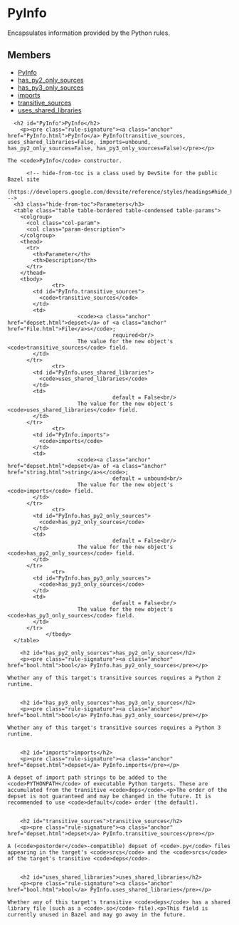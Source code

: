 <html devsite>
<head>
  <meta name="project_path" value="/_project.yaml">
  <meta name="book_path" value="/versions/6.4.0/_book.yaml">
</head>
<body>

<h1 class="page-title" id="modules.PyInfo">PyInfo</h1>

<!-- {% raw %} -->

Encapsulates information provided by the Python rules.

<h2>Members</h2>
<ul>
    <li>
    <a href="#PyInfo">PyInfo</a>
  </li>
      <li>
    <a href="#has_py2_only_sources">has_py2_only_sources</a>
  </li>
      <li>
    <a href="#has_py3_only_sources">has_py3_only_sources</a>
  </li>
      <li>
    <a href="#imports">imports</a>
  </li>
      <li>
    <a href="#transitive_sources">transitive_sources</a>
  </li>
      <li>
    <a href="#uses_shared_libraries">uses_shared_libraries</a>
  </li>
  </ul>

      <h2 id="PyInfo">PyInfo</h2>
        <p><pre class="rule-signature"><a class="anchor" href="PyInfo.html">PyInfo</a> PyInfo(transitive_sources, uses_shared_libraries=False, imports=unbound, has_py2_only_sources=False, has_py3_only_sources=False)</pre></p>

    The <code>PyInfo</code> constructor.

          <!-- hide-from-toc is a class used by DevSite for the public Bazel site
      (https://developers.google.com/devsite/reference/styles/headings#hide_headings_from_the_toc) -->
      <h3 class="hide-from-toc">Parameters</h3>
      <table class="table table-bordered table-condensed table-params">
        <colgroup>
          <col class="col-param">
          <col class="param-description">
        </colgroup>
        <thead>
          <tr>
            <th>Parameter</th>
            <th>Description</th>
          </tr>
        </thead>
        <tbody>
                  <tr>
            <td id="PyInfo.transitive_sources">
              <code>transitive_sources</code>
            </td>
            <td>
                          <code><a class="anchor" href="depset.html">depset</a> of <a class="anchor" href="File.html">File</a>s</code>;
                                     required<br/>
                          The value for the new object's <code>transitive_sources</code> field.
            </td>
          </tr>
                  <tr>
            <td id="PyInfo.uses_shared_libraries">
              <code>uses_shared_libraries</code>
            </td>
            <td>
                                     default = False<br/>
                          The value for the new object's <code>uses_shared_libraries</code> field.
            </td>
          </tr>
                  <tr>
            <td id="PyInfo.imports">
              <code>imports</code>
            </td>
            <td>
                          <code><a class="anchor" href="depset.html">depset</a> of <a class="anchor" href="string.html">string</a>s</code>;
                                     default = unbound<br/>
                          The value for the new object's <code>imports</code> field.
            </td>
          </tr>
                  <tr>
            <td id="PyInfo.has_py2_only_sources">
              <code>has_py2_only_sources</code>
            </td>
            <td>
                                     default = False<br/>
                          The value for the new object's <code>has_py2_only_sources</code> field.
            </td>
          </tr>
                  <tr>
            <td id="PyInfo.has_py3_only_sources">
              <code>has_py3_only_sources</code>
            </td>
            <td>
                                     default = False<br/>
                          The value for the new object's <code>has_py3_only_sources</code> field.
            </td>
          </tr>
                </tbody>
      </table>

        <h2 id="has_py2_only_sources">has_py2_only_sources</h2>
        <p><pre class="rule-signature"><a class="anchor" href="bool.html">bool</a> PyInfo.has_py2_only_sources</pre></p>

    Whether any of this target's transitive sources requires a Python 2 runtime.


        <h2 id="has_py3_only_sources">has_py3_only_sources</h2>
        <p><pre class="rule-signature"><a class="anchor" href="bool.html">bool</a> PyInfo.has_py3_only_sources</pre></p>

    Whether any of this target's transitive sources requires a Python 3 runtime.


        <h2 id="imports">imports</h2>
        <p><pre class="rule-signature"><a class="anchor" href="depset.html">depset</a> PyInfo.imports</pre></p>

    A depset of import path strings to be added to the <code>PYTHONPATH</code> of executable Python targets. These are accumulated from the transitive <code>deps</code>.<p>The order of the depset is not guaranteed and may be changed in the future. It is recommended to use <code>default</code> order (the default).


        <h2 id="transitive_sources">transitive_sources</h2>
        <p><pre class="rule-signature"><a class="anchor" href="depset.html">depset</a> PyInfo.transitive_sources</pre></p>

    A (<code>postorder</code>-compatible) depset of <code>.py</code> files appearing in the target's <code>srcs</code> and the <code>srcs</code> of the target's transitive <code>deps</code>.


        <h2 id="uses_shared_libraries">uses_shared_libraries</h2>
        <p><pre class="rule-signature"><a class="anchor" href="bool.html">bool</a> PyInfo.uses_shared_libraries</pre></p>

    Whether any of this target's transitive <code>deps</code> has a shared library file (such as a <code>.so</code> file).<p>This field is currently unused in Bazel and may go away in the future.



</body>
</html>

<!-- {% endraw %} -->
